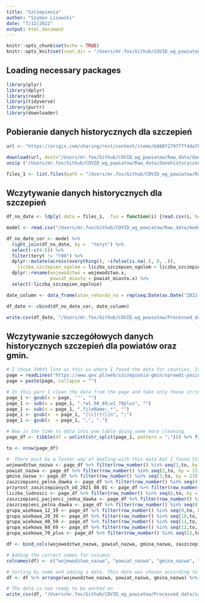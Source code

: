 ```yaml
---
title: "Szczepienia"
author: "Szymon Lisowski"
date: "7/12/2022"
output: html_document
---
```


```r
knitr::opts_chunk$set(echo = TRUE)
knitr::opts_knit$set(root.dir = "/Users/mr.fox/Github/COVID_wg_powiatow/Raw_data/danehistorycznepowiaty_szczepienia/")
```

## Loading necessary packages

```r
library(plyr)
library(dplyr)
library(readr)
library(tidyverse)
library(purrr)
library(downloader)
```

## Pobieranie danych historycznych dla szczepień

```r
url <- "https://arcgis.com/sharing/rest/content/items/b860f2797f7f4da789cb6fccf6bd5bc7/data"

download(url, dest="/Users/mr.fox/Github/COVID_wg_powiatow/Raw_data/danehistorycznepowiaty_szczepienia/dataset.zip", mode="wb") 
unzip ("/Users/mr.fox/Github/COVID_wg_powiatow/Raw_data/danehistorycznepowiaty_szczepienia/dataset.zip", exdir = "./")

files_1 <- list.files(path = "/Users/mr.fox/Github/COVID_wg_powiatow/Raw_data/danehistorycznepowiaty_szczepienia", pattern = "rcb_pow_szczepienia.csv")
```

## Wczytywanie danych historycznych dla szczepień

``` r
df_no_date <- ldply(.data = files_1, .fun = function(i) {read.csv(i, header = TRUE, sep = ";", dec = ",", stringsAsFactors = FALSE, na.strings = c("", "NA")) })

model <- read.csv("/Users/mr.fox/Github/COVID_wg_powiatow/Raw_data/model.csv") %>% select(-1)

df_no_date_cor <- model %>%
  right_join(df_no_date, by =  "teryt") %>%
  select(-c(4:5)) %>%
  filter(teryt != "t00") %>%
  dplyr::mutate(across(everything(), ~ifelse(is.na(.), 0, .)),
    liczba_szczepien_ogolem = liczba_szczepien_ogolem + liczba_szczepien_ogolnie) %>%
  dplyr::rename(wojewodztwo = wojewodztwo.x, 
                powiat_miasto = powiat_miasto.x) %>%
  select(-liczba_szczepien_ogolnie)

date_column <- data_frame(stan_rekordu_na = rep(seq.Date(as.Date("2021-01-13"), as.Date("2022-05-19"), by = "day"), 381)) 

df_date <- cbind(df_no_date_cor, date_column)

write.csv(df_date, "/Users/mr.fox/Github/COVID_wg_powiatow/Processed_data/szczepienia.csv")
```

## Wczytywanie szczegółowych danych historycznych szczepień dla powiatów oraz gmin.

```r
# I chose 390th line as this is where I found the data for counties. It is not perfect solution as any changes will break the whole code chunk. I decided to use it nevertheless as the data seems to be no longer updated after the 20th of March 2022.
page = readLines("https://www.gov.pl/web/szczepienia-gmin/sprawdz-poziom-wyszczepienia-mieszkancow-gmin")[390]
page = paste(page, collapse = "")

# In this part I clean the data from the page and take only those strings that I need.
page_1 <- gsub(x = page, '"', "") 
page_1 <- sub(x = page_1, ".*w1_60_69;w1_70plus", "") 
page_1 <- sub(x = page_1, ",fileName:.*", "")
page_1 <- gsub(x  = page_1, "[\\]r[\\]n", ";")
page_1 <- gsub(x  = page_1, ",", ".")

# Now is the time to data into one table doing some more cleaning 
page_df <- tibble(df = unlist(str_split(page_1, pattern = ";"))) %>% filter(df != ":") %>% filter(!row_number() %in% c(1, last(row_number()))) 

to <- nrow(page_df)

#  There must be a faster way of dealing with this data but I found this approach to be the most intuitive for me.
wojewodztwo_nazwa <- page_df %>% filter(row_number() %in% seq(1,to, by = 13)) 
powiat_nazwa <- page_df %>% filter(row_number() %in% seq(2,to, by = 13)) 
gmina_nazwa <- page_df %>% filter(row_number() %in% seq(3,to, by = 13)) 
zaszczepieni_pelna_dawka <- page_df %>% filter(row_number() %in% seq(4,to, by = 13)) 
przyrost_zaszczepionych_od_2021_08_01 <- page_df %>% filter(row_number() %in% seq(5,to, by = 13))
liczba_ludnosci <- page_df %>% filter(row_number() %in% seq(6,to, by = 13)) 
zaszczepieni_pacjenci_jedna_dawka <- page_df %>% filter(row_number() %in% seq(7,to, by = 13)) 
zaszczepieni_pelna_dawka <- page_df %>% filter(row_number() %in% seq(8,to, by = 13)) 
grupa_wiekowa_12_19 <- page_df %>% filter(row_number() %in% seq(9,to, by = 13)) 
grupa_wiekowa_20_39 <- page_df %>% filter(row_number() %in% seq(10,to, by = 13)) 
grupa_wiekowa_40_59 <- page_df %>% filter(row_number() %in% seq(11,to, by = 13)) 
grupa_wiekowa_60_69 <- page_df %>% filter(row_number() %in% seq(12,to, by = 13)) 
grupa_wiekowa_70_plus <- page_df %>% filter(row_number() %in% seq(13,to, by = 13)) 

df <- bind_cols(wojewodztwo_nazwa, powiat_nazwa, gmina_nazwa, zaszczepieni_pelna_dawka, przyrost_zaszczepionych_od_2021_08_01, liczba_ludnosci, zaszczepieni_pacjenci_jedna_dawka, zaszczepieni_pelna_dawka, grupa_wiekowa_12_19, grupa_wiekowa_20_39, grupa_wiekowa_40_59, grupa_wiekowa_60_69, grupa_wiekowa_70_plus)

# Adding the correct names for columns
colnames(df) <- c("wojewodztwo_nazwa", "powiat_nazwa", "gmina_nazwa", "zaszczepieni_pelna_dawka", "przyrost_zaszczepionych_od_2021_08_01", "liczba_ludnosci", "zaszczepieni_pacjenci_jedna_dawka", "zaszczepieni_pelna_dawka", "grupa_wiekowa_12_19", "grupa_wiekowa_20_39", "grupa_wiekowa_40_59", "grupa_wiekowa_60_69", "grupa_wiekowa_70_plus")

# Sorting by name and adding a date. This date was chosen according to data found on source page. According to it the data is no longer updated after the 20th of March 2022.
df <- df %>% arrange(wojewodztwo_nazwa, powiat_nazwa, gmina_nazwa) %>% mutate(stan_rekordu_na = as.Date("2022-03-20"))

# The data is now ready to be worked on
write_csv(df, "/Users/mr.fox/Github/COVID_wg_powiatow/Processed_data/szczepienia_wg_gmin.csv")
```